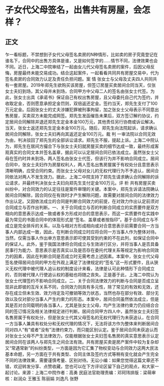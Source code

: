 # 子女代父母签名，出售共有房屋，会怎样？
## 正文
乍一看标题，不禁想到子女代父母签名卖房的N种情形，比如卖的房子究竟登记在谁名下，合同中的出售方具体是谁，又是如何签字的......情节不同，法律效果也会不同。近日，上海二中院审结了一起由女儿代父母签名卖房的案件，后因父母反悔，房屋最终未能交易成功。结合这起案件，一起看看共同共有房屋交易中，代为签名卖房的合同效力认定及责任负担问题。案   情  张女士与父母及丈夫四人共同共有一套房屋。2019年郑先生欲购买该房屋，但签订房屋买卖居间合同当天，仅张女士夫妇到场，其父母并未到场，合同甲方中父母二人的签名由张女士代签。为此，张女士出具《承诺书》保证自己有权出售房屋，且父母委托自己代为签约，并收取定金，否则愿意承担定金罚则，双倍返还定金。签约当天，郑先生支付了100万元定金。后因张女士的丈夫涉嫌犯罪被刑事拘留，加之张女士父母表示不同意出售房屋，买卖双方未能完成网签。郑先生发函催告未果后，双方签订解约协议，约定居间合同解除并退还郑先生定金本金100万元，其他责任另行协商或诉讼解决。当天，张女士返还郑先生定金本金100万元。随后，郑先生向法院起诉，请求确认居间合同解除，张女士夫妇再向其返还定金100万元。裁   判  一审法院以合同无效为由，判决驳回了郑先生的全部诉讼请求。郑先生不服，提起上诉。上海二中院认为，郑先生在居间方撮合下与张女士夫妇就房屋买卖的细节达成一致，最终形成客观真实的合同文本并签名盖章，据此可以认定居间合同已依法成立。虽然张女士父母在签约时并未到场，两人签名由张女士代签，但该行为并不影响合同成立。居间合同中，张女士夫妇作为房屋权利人，两人签名出售房屋属于有权处分且意思表示清晰明确，应受合同约束。而张女士父母对女儿的无权代理行为不予追认，居间合同依法对两人不发生效力。据此，上海二中院支持了郑先生请求确认合同解除的诉讼请求，并最终判决张女士夫妇向郑先生支付定金100万元。评   析  共有房屋买卖纠纷中，对合同效力的认定往往是案件审理的关键。本案中，郑先生诉请法院确认居间合同解除，因合同仅在有效时才产生解除问题，故需要对居间合同的法律效力作出认定。又因依法成立的合同是判断合同效力的前提，在对效力作出认定前须对合同成立与否作出判断。一、关于合同成立与否的判断合同成立的实质要件是双方相向的意思表示达成一致或者多方形成对合的意思表示，而这一实质要件在实践中最为常见的书面合同中的体现形式是“签名、盖章或者按指印”。基于合同成立与不成立是完全排斥的关系，以及与相对方形成相向或对合意思表示前需要合同一方当事人内部达成一致，因此，在判断合同成立时应将合同一方当事人作为整体对待。当然，仅需当事人作出单方意思表示即可使其受到约束的不在此列，如保证合同中的保证人。此外，鉴于我国法律将合同成立与生效进行区分，并将当事人是否具备民事行为能力、意思表示是否真实以及是否存在委托代理关系等规定为影响合同效力的因素，因此在判断合同是否成立时无需考虑上述因素。本案中，张女士代父母签名使得居间合同的甲方在外观上满足了法律规定的“签名”这一形式要件，且从狭义无权代理中被代理人追认权的制度设计来看，法律是认可此种情形下合同成立的，否则被代理人行使追认权的基础也将随之丧失。正是基于此，上海二中院认为张女士代理签约不影响合同成立。二、关于合同法律效力的判断与合同是否成立呈现非此即彼的互斥关系不同，合同效力则具有多元性，除了常见的有效和无效，还存在成立但未生效、效力待定及可撤销等效力状态，当然也存在部分有效、部分无效以及仅对部分当事人产生约束力的形态。本案中，居间合同虽然依法成立，但是其是否对合同载明的各当事人，尤其是张女士父母，均产生法律约束力仍应结合合同的签订情况及相关法律规定进行判断。居间合同甲方四人中，虽然张女士夫妇签名售房属于有权处分，但是张女士代其父母签名的无权代理行为未获追认，在合同一方当事人兼具有权处分和无权代理的情况下，无法将该方作为整体来判断居间合同对四人“有”或者“没有”法律约束力，而只能区别认定。鉴于居间合同未获追认而对张女士父母不产生法律效力，仅能根据张女士夫妇签名售房的真实意思表示认定居间合同在该两人与郑先生之间合法有效。共有房屋买卖是房产案件中较为复杂却又“常遇常新”的纠纷类型，一方面是因为它汇集了物权变动与合同效力这两大民法基本命题，另一方面在于共有类型、合同主体及签约方式等稍有变化就会产生完全不同的法律效果，需要谨慎考量、区别对待。无讼小编：如果您觉得这篇文章还不错，欢迎转发分享、点赞收藏，您也可以在下方评论区留下自己的观点，和大家一起讨论。来源：上海二中院作者：高勇 民庭法官助理责编：邓珂玮排版：梁萌审核：赵润众 王雅玉 陈丽娟 刘逸凡 张野